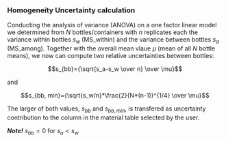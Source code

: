 ### Homogeneity Uncertainty calculation

Conducting the analysis of variance (ANOVA) on a one factor linear model we determined from $N$ bottles/containers with $n$ replicates each the variance within bottles $s_w$ (MS_within) and the variance between bottles $s_a$ (MS_among). Together with the overall mean vlaue $\mu$ (mean of all $N$ bottle means), we now can compute two relative uncertainties between bottles:

$$s_{bb}={\sqrt{s_a-s_w \over n} \over \mu}$$

and

$$s_{bb, min}={\sqrt{s_w/n}*\frac{2}{N*(n-1)}^{1/4} \over \mu}$$

The larger of both values, $s_{bb}$ and $s_{bb,min}$, is transfered as uncertainty contribution to the column in the material table selected by the user. 

***Note!*** $s_{bb}=0$ for $s_{a} < s{_w}$